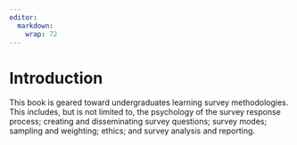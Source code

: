 ```yaml
---
editor: 
  markdown: 
    wrap: 72
---
```


# Introduction {#ch01intro}

This book is geared toward undergraduates learning survey methodologies.
This includes, but is not limited to, the psychology of the survey
response process; creating and disseminating survey questions; survey
modes; sampling and weighting; ethics; and survey analysis and
reporting.
